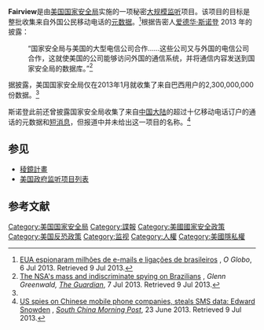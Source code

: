 {{NSA surveillance}}
'''Fairview'''是由[[美国国家安全局|美国国家安全局]]实施的一项秘密[[大规模监听|大规模监听]]项目。该项目的目标是整批收集来自外国公民移动电话的[[元数据|元数据]]。<ref name="globo">[http://oglobo.globo.com/mundo/eua-espionaram-milhoes-de-mails-ligacoes-de-brasileiros-8940934 EUA espionaram milhões de e-mails e ligações de brasileiros] {{WebCite|url=https://www.webcitation.org/6OHg7um4t?url=http://oglobo.globo.com/mundo/eua-espionaram-milhoes-de-mails-ligacoes-de-brasileiros-8940934 |date=20140323083302 |dateformat=iso }}, ''O Globo'', 6 Jul 2013. Retrieved 9 Jul 2013.</ref>根据告密人[[爱德华·斯诺登|爱德华·斯诺登]] 2013 年的披露：

:“国家安全局与美国的大型电信公司合作……这些公司又与外国的电信公司合作，这就使美国的公司能够访问外国的通信系统，并将通信内容发送到国家安全局的数据库。”<ref name="guardian">[http://www.guardian.co.uk/commentisfree/2013/jul/07/nsa-brazilians-globo-spying The NSA's mass and indiscriminate spying on Brazilians] {{Wayback|url=http://www.guardian.co.uk/commentisfree/2013/jul/07/nsa-brazilians-globo-spying |date=20130714075016 }}, ''Glenn Greenwald, [[The_Guardian|The Guardian]]'', 7 Jul 2013. Retrieved 9 Jul 2013.</ref>

据披露，美国国家安全局仅在2013年1月就收集了来自巴西用户的2,300,000,000份数据。<ref name="globo" />

斯诺登此前还曾披露国家安全局收集了来自[[中国大陆|中国大陆]]的超过十亿移动电话订户的通话的元数据和[[短消息|短消息]]，但报道中并未给出这一项目的名称。<ref name="scmp">[http://www.scmp.com/news/china/article/1266821/us-hacks-chinese-mobile-phone-companies-steals-sms-data-edward-snowden US spies on Chinese mobile phone companies, steals SMS data: Edward Snowden] {{Wayback|url=http://www.scmp.com/news/china/article/1266821/us-hacks-chinese-mobile-phone-companies-steals-sms-data-edward-snowden |date=20140323084637 }}, ''[[South_China_Morning_Post|South China Morning Post]]'', 23 June 2013. Retrieved 9 Jul 2013.</ref>

== 参见 ==
* [[稜鏡計畫|稜鏡計畫]]
* [[政府监听项目列表#美国|美国政府监听项目列表]]

== 参考文献 ==
{{reflist}}

[[Category:美国国家安全局|Category:美国国家安全局]]
[[Category:諜報|Category:諜報]]
[[Category:美國國家安全政策|Category:美國國家安全政策]]
[[Category:美国反恐政策|Category:美国反恐政策]]
[[Category:监视|Category:监视]]
[[Category:人權|Category:人權]]
[[Category:美國隱私權|Category:美國隱私權]]